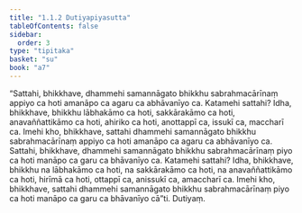 ```yaml
---
title: "1.1.2 Dutiyapiyasutta"
tableOfContents: false
sidebar:
  order: 3
type: "tipitaka"
basket: "su"
book: "a7"
---
```



<DynamicBreadcrumb />

<Division number="2" book="a7">

<Paragraph number="6" book="a7">
“Sattahi, bhikkhave, dhammehi samannāgato bhikkhu sabrahmacārīnaṃ appiyo ca hoti amanāpo ca agaru ca abhāvanīyo ca. Katamehi sattahi? Idha, bhikkhave, bhikkhu lābhakāmo ca hoti, sakkārakāmo ca hoti, anavaññattikāmo ca hoti, ahiriko ca hoti, anottappī ca, issukī ca, maccharī ca. Imehi kho, bhikkhave, sattahi dhammehi samannāgato bhikkhu sabrahmacārīnaṃ appiyo ca hoti amanāpo ca agaru ca abhāvanīyo ca.
</Paragraph>

<Paragraph number="7" book="a7">
Sattahi, bhikkhave, dhammehi samannāgato bhikkhu sabrahmacārīnaṃ piyo ca hoti manāpo ca garu ca bhāvanīyo ca. Katamehi sattahi? Idha, bhikkhave, bhikkhu na lābhakāmo ca hoti, na sakkārakāmo ca hoti, na anavaññattikāmo ca hoti, hirīmā ca hoti, ottappī ca, anissukī ca, amaccharī ca. Imehi kho, bhikkhave, sattahi dhammehi samannāgato bhikkhu sabrahmacārīnaṃ piyo ca hoti manāpo ca garu ca bhāvanīyo cā”ti.

</Paragraph>
</Division>

<Paragraph number="8" type="center" book="a7">
Dutiyaṃ.
</Paragraph>